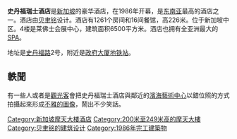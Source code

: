 {{unreferenced|time=2014-04-13T09:38:43+00:00}}
{{Infobox hotel
| hotel_name         = Swissôtel The Stamford
| logo               = The-Stamford-colour.jpg
| logo_width         = 150px
| image              = Swissotel The Stamford.JPG
| image_width        = 250px
| pushpin_map        = Singapore
| location           = {{SIN}}
| address            = 2 Stamford Road
| chain              = [[Fairmont_Raffles_Hotels_International|Fairmont Raffles Hotels International]]
| latd               = 1.293544
| longd              = 103.85349
| coordinates_type   = landmark
| coordinates_display= inline,title
| opening_date       = 1986年
| architect          = [[貝聿銘|貝聿銘]]
| operator           = [[瑞士酒店|瑞士酒店]]
| owner              = 
| number_of_rooms    = 1,261
| number_of_suites   =
| number_of_restaurants = 16
| floor_area         = 
| floors             =
| height             = {{Convert|226|m|ft}}
| parking            =
| website            = [http://www.swissotel.com/singapore-stamford www.swissotel.com]
| footnotes          =
}}
'''史丹福瑞士酒店'''是[[新加坡|新加坡]]的豪华酒店，在1986年开幕，是[[东南亚|东南亚]]最高的酒店之一。酒店由[[贝聿铭|贝聿铭]]设计。酒店有1261个房间和16间餐馆，高226米。位于新加坡中区。4楼是莱佛士会展中心，建筑面积6500平方米。酒店也拥有全亚洲最大的[[SPA|SPA]]。

地址是[[史丹福路|史丹福路]]2号，附近是[[政府大厦地铁站|政府大厦地铁站]]。

== 軼聞 ==
有一些人或者是[[觀光客|觀光客]]會把史丹福瑞士酒店與鄰近的[[濱海藝術中心|濱海藝術中心]]以錯位照的方式拍攝起來形成[[男性生殖系統|不雅的圖像]]，鬧出不少笑話。

{{新加坡小作品}}
{{Skyscrapers in Singapore}}
[[Category:新加坡摩天大楼酒店|Category:新加坡摩天大楼酒店]]
[[Category:200米至249米高的摩天大樓|Category:200米至249米高的摩天大樓]]
[[Category:贝聿铭的建筑设计|Category:贝聿铭的建筑设计]]
[[Category:1986年完工建築物|Category:1986年完工建築物]]
